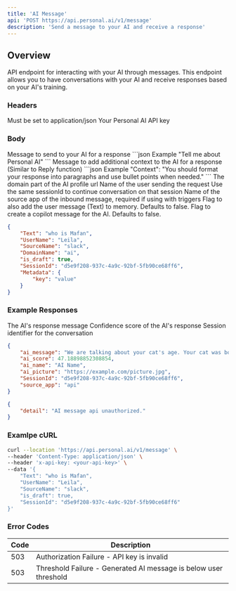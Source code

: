 ```yaml
---
title: 'AI Message'
api: 'POST https://api.personal.ai/v1/message'
description: 'Send a message to your AI and receive a response'
---
```


## Overview

API endpoint for interacting with your AI through messages. This endpoint allows you to have conversations with your AI and receive responses based on your AI's training.

### Headers

<ParamField header="Content-Type" type="string" required>
  Must be set to application/json
</ParamField>

<ParamField header="x-api-key" type="string" required>
  Your Personal AI API key
</ParamField>

### Body

<ParamField body="Text" type="string" required>
  Message to send to your AI for a response
  ```json Example
  "Tell me about Personal AI"
  ```
</ParamField>

<ParamField body="Context" type="string" optional>
  Message to add additional context to the AI for a response (Similar to Reply function)
  ```json Example
  "Context": "You should format your response into paragraphs and use bullet points when needed."
  ```
</ParamField>

<ParamField body="DomainName" type="string" optional>
  The domain part of the AI profile url
</ParamField>

<ParamField body="UserName" type="string" optional>
  Name of the user sending the request
</ParamField>

<ParamField body="SessionId" type="string" optional>
  Use the same sessionId to continue conversation on that session
</ParamField>

<ParamField body="SourceName" type="string" optional>
  Name of the source app of the inbound message, required if using with triggers
</ParamField>

<ParamField body="is_stack" type="boolean" optional>
  Flag to also add the user message (Text) to memory. Defaults to false.
</ParamField>

<ParamField body="is_draft" type="boolean" optional>
  Flag to create a copilot message for the AI. Defaults to false.
</ParamField>

```json Example
{
    "Text": "who is Mafan",
    "UserName": "Leila",
    "SourceName": "slack",
    "DomainName": "ai",
    "is_draft": true,
    "SessionId": "d5e9f208-937c-4a9c-92bf-5fb90ce68ff6",
    "Metadata": {
        "key": "value"
    }
}
```

### Example Responses

<ResponseField name="ai_message" type="string">
  The AI's response message
</ResponseField>

<ResponseField name="ai_score" type="number">
  Confidence score of the AI's response
</ResponseField>

<ResponseField name="SessionId" type="string">
  Session identifier for the conversation
</ResponseField>

```json Example Success Response
{
    "ai_message": "We are talking about your cat's age. Your cat was born in 2000, so it is around 23 years old now. How has your cat been doing lately? 🐱",
    "ai_score": 47.18898852308854,
    "ai_name": "AI Name",
    "ai_picture": "https://example.com/picture.jpg",
    "SessionId": "d5e9f208-937c-4a9c-92bf-5fb90ce68ff6",
    "source_app": "api"
}
```

```json Example Error Response
{
    "detail": "AI message api unauthorized."
}
```

### Examlpe cURL

```bash cURL
curl --location 'https://api.personal.ai/v1/message' \
--header 'Content-Type: application/json' \
--header 'x-api-key: <your-api-key>' \
--data '{
    "Text": "who is Mafan",
    "UserName": "Leila",
    "SourceName": "slack",
    "is_draft": true,
    "SessionId": "d5e9f208-937c-4a9c-92bf-5fb90ce68ff6"
}'
```

### Error Codes

| Code | Description |
| --- | --- |
| 503 | Authorization Failure - API key is invalid |
| 503 | Threshold Failure - Generated AI message is below user threshold |

